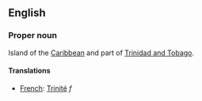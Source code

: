 ==English==

===Proper noun===

Island of the [[Caribbean]] and part of [[Trinidad and Tobago]].

====Translations====

*[[French]]: [[Trinité]] ''f''